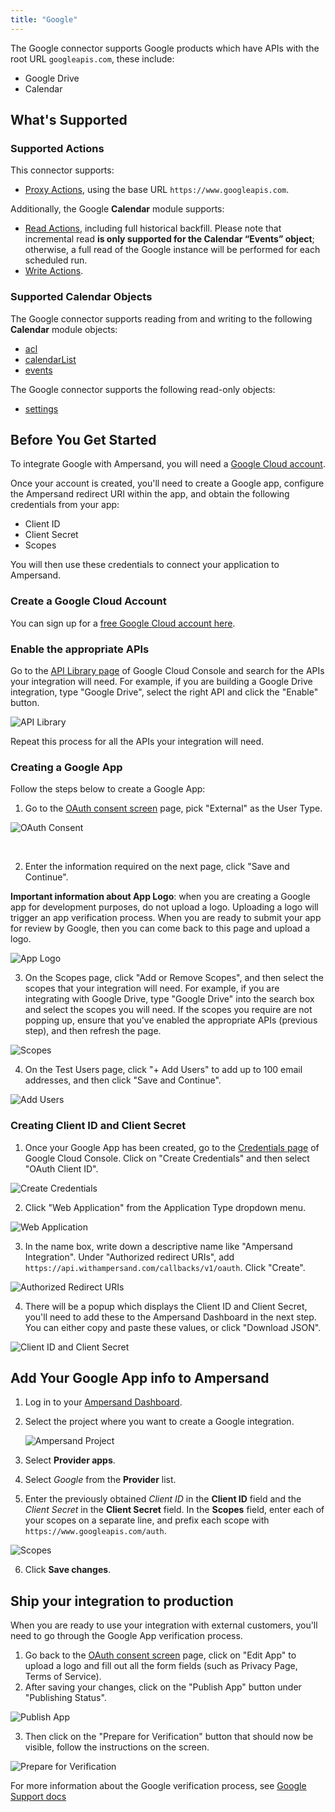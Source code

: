 ```yaml
---
title: "Google"
---
```

The Google connector supports Google products which have APIs with the root URL `googleapis.com`, these include:

- Google Drive
- Calendar

## What's Supported

### Supported Actions

This connector supports:
- [Proxy Actions](/proxy-actions), using the base URL `https://www.googleapis.com`.

Additionally, the Google **Calendar** module supports:
- [Read Actions](/read-actions), including full historical backfill. Please note that incremental
read **is only supported for the Calendar “Events” object**; otherwise, a full read of the Google instance will be performed for each scheduled run.
- [Write Actions](/write-actions).

### Supported Calendar Objects

The Google connector supports reading from and writing to the following **Calendar** module objects:
* [acl](https://developers.google.com/workspace/calendar/api/v3/reference/acl)
* [calendarList](https://developers.google.com/calendar/api/v3/reference/calendarList#resource-representations)
* [events](https://developers.google.com/workspace/calendar/api/v3/reference/events)

The Google connector supports the following read-only objects:
* [settings](https://developers.google.com/workspace/calendar/api/v3/reference/settings)

## Before You Get Started

To integrate Google with Ampersand, you will need a [Google Cloud account](https://cloud.google.com/).

Once your account is created, you'll need to create a Google app, configure the Ampersand redirect URI within the app, and obtain the following credentials from your app:

- Client ID
- Client Secret
- Scopes

You will then use these credentials to connect your application to Ampersand.

### Create a Google Cloud Account

You can sign up for a [free Google Cloud account here](https://cloud.google.com/free).

### Enable the appropriate APIs

Go to the [API Library page](https://console.cloud.google.com/apis/library) of Google Cloud Console and search for the APIs your integration will need. For example, if you are building a Google Drive integration, type "Google Drive", select the right API and click the "Enable" button.

![API Library](/images/provider-guides/2a15717-Screenshot_2024-07-19_at_10.47.22_AM.png)

Repeat this process for all the APIs your integration will need.

### Creating a Google App

Follow the steps below to create a Google App:

1. Go to the [OAuth consent screen](https://console.cloud.google.com/apis/credentials/consent) page, pick "External" as the User Type.

![OAuth Consent](/images/provider-guides/1537ae6-Screenshot_2024-07-19_at_10.40.32_AM.png)

<br />

2. Enter the information required on the next page, click "Save and Continue".

**Important information about App Logo**: when you are creating a Google app for development purposes, do not upload a logo. Uploading a logo will trigger an app verification process. When you are ready to submit your app for review by Google, then you can come back to this page and upload a logo.

![App Logo](/images/provider-guides/5600533-Screenshot_2024-07-19_at_10.56.54_AM.png)

3. On the Scopes page, click "Add or Remove Scopes", and then select the scopes that your integration will need. For example, if you are integrating with Google Drive, type "Google Drive" into the search box and select the scopes you will need. If the scopes you require are not popping up, ensure that you've enabled the appropriate APIs (previous step), and then refresh the page.

![Scopes](/images/provider-guides/d542878-Screenshot_2024-07-19_at_1.45.02_PM.png)

4. On the Test Users page, click "+ Add Users" to add up to 100 email addresses, and then click "Save and Continue".

![Add Users](/images/provider-guides/b3953c3-Screenshot_2024-07-19_at_1.46.54_PM.png)

### Creating Client ID and Client Secret

1. Once your Google App has been created, go to the [Credentials page](https://console.cloud.google.com/apis/credentials) of Google Cloud Console. Click on "Create Credentials" and then select "OAuth Client ID".

![Create Credentials](/images/provider-guides/2a3a0ed-Screenshot_2024-07-19_at_11.07.26_AM.png)

2. Click "Web Application" from the Application Type dropdown menu.

![Web Application](/images/provider-guides/4071e04-Screenshot_2024-07-19_at_11.08.21_AM.png)

3. In the name box, write down a descriptive name like "Ampersand Integration". Under "Authorized redirect URIs", add `https://api.withampersand.com/callbacks/v1/oauth`. Click "Create".

![Authorized Redirect URIs](/images/provider-guides/897fe36-fixed.png)

4. There will be a popup which displays the Client ID and Client Secret, you'll need to add these to the Ampersand Dashboard in the next step. You can either copy and paste these values, or click "Download JSON".

![Client ID and Client Secret](/images/provider-guides/d0de0fe-GoogleOAuthClient.png)

## Add Your Google App info to Ampersand

1. Log in to your [Ampersand Dashboard](https://dashboard.withampersand.com).

2. Select the project where you want to create a Google integration.

   ![Ampersand Project](/images/provider-guides/dd47b7a-Ampersand.png)

3. Select **Provider apps**.

4. Select _Google_ from the **Provider** list.

5. Enter the previously obtained _Client ID_ in the **Client ID** field and the _Client Secret_ in the **Client Secret** field. In the **Scopes** field, enter each of your scopes on a separate line, and prefix each scope with `https://www.googleapis.com/auth`.

![Scopes](/images/provider-guides/6b33461-Screenshot_2024-07-19_at_1.10.08_PM.png)

6. Click **Save changes**.

## Ship your integration to production

When you are ready to use your integration with external customers, you'll need to go through the Google App verification process.

1. Go back to the [OAuth consent screen](https://console.cloud.google.com/apis/credentials/consent) page, click on "Edit App" to upload a logo and fill out all the form fields (such as Privacy Page, Terms of Service).
2. After saving your changes, click on the "Publish App" button under "Publishing Status".

![Publish App](/images/provider-guides/ee95f57-Screenshot_2024-07-19_at_11.42.12_AM.png)

3. Then click on the "Prepare for Verification" button that should now be visible, follow the instructions on the screen.

![Prepare for Verification](/images/provider-guides/7fb1236-Screenshot_2024-07-19_at_11.46.20_AM.png)

For more information about the Google verification process, see [Google Support docs](https://support.google.com/cloud/answer/13463073?sjid=12970809243513943038-NC)
